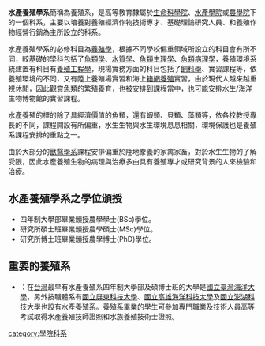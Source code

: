 '''水產養殖學系'''簡稱為養殖系，是高等教育隸屬於[[生命科學院|生命科學院]]、[[水產學院|水產學院]]或[[農學院|農學院]]下的一個科系，主要以培養對養殖經濟作物技術專才、基礎理論研究人員、和養殖作物經營行銷為主所設立的科系。

水產養殖學系的必修科目為[[養殖學|養殖學]]，根據不同學校偏重領域所設立的科目會有所不同，較基礎的學科包括了[[魚類學|魚類學]]、[[水質學|水質學]]、[[魚類生理學|魚類生理學]]、[[魚類病理學|魚類病理學]]，養殖環境系統建置有科目有[[養殖工程學|養殖工程學]]，現場實務方面的科目包括了[[飼料學|飼料學]]、實習課程等，依養殖環境的不同，又有陸上養殖場實習和海上[[箱網養殖|箱網養殖]]實習，由於現代人越來越重視休閒，因此觀賞魚類的繁殖養育，也被安排到課程當中，也可能安排水生/海洋生物博物館的實習課程。

水產養殖的標的除了具經濟價值的魚類，還有蝦類、貝類、藻類等，依各校教授專長的不同，課程開設有所偏重，水生生物與水生環境息息相關，環境保護也是養殖系課程安排的重點之一。

由於大部分的[[獸醫學系|獸醫學系]]課程安排偏重於陸地豢養的家禽家畜，對於水生生物的了解受限，因此水產養殖生物的病理與治療多由具有養殖專才或研究背景的人來檢驗和治療。

==水產養殖學系之學位頒授==
*四年制大學部畢業頒授農學學士(BSc)學位。
*研究所碩士班畢業頒授農學碩士(MSc)學位。
*研究所博士班畢業頒授農學博士(PhD)學位。


==重要的養殖系==
*'''{{ROC-TW}}'''：在[[台灣|台灣]]最早有水產養殖系四年制大學部及碩博士班的大學是[[國立臺灣海洋大學|國立臺灣海洋大學]]，另外技職體系有[[國立屏東科技大學|國立屏東科技大學]]、[[國立高雄海洋科技大學|國立高雄海洋科技大學]]及[[國立澎湖科技大學|國立澎湖科技大學]]也設有水產養殖系。養殖系畢業的學生可參加專門職業及技術人員高等考試取得水產養殖技師證照和水族養殖技術士證照。

{{edu-stub}}

[[category:學院科系|category:學院科系]]